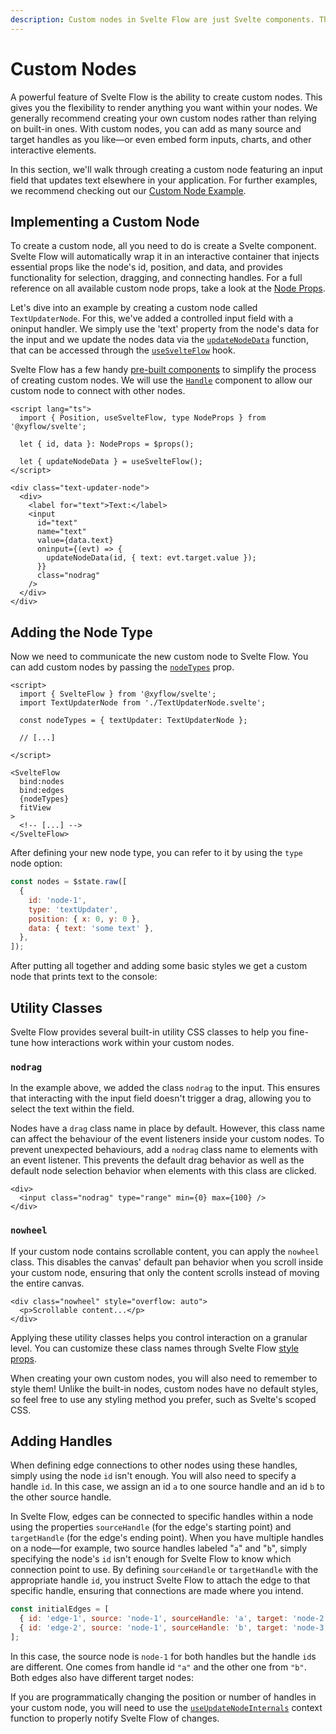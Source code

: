 ```yaml
---
description: Custom nodes in Svelte Flow are just Svelte components. This guide shows you how to implement your own nodes complete with target/source handles.
---
```



# Custom Nodes

A powerful feature of Svelte Flow is the ability to create custom nodes. This gives you the flexibility to render anything you want within your nodes. We generally recommend creating your own custom nodes rather than relying on built-in ones. With custom nodes, you can add as many source and target handles as you like—or even embed form inputs, charts, and other interactive elements.

In this section, we'll walk through creating a custom node featuring an input field that updates text elsewhere in your application. For further examples, we recommend checking out our [Custom Node Example](/examples/nodes/custom-node).

## Implementing a Custom Node

To create a custom node, all you need to do is create a Svelte component. Svelte Flow will automatically wrap it in an interactive container that injects essential props like the node's id, position, and data, and provides functionality for selection, dragging, and connecting handles. For a full reference on all available custom node props, take a look at the [Node Props](/api-reference/types/node-props).

Let's dive into an example by creating a custom node called `TextUpdaterNode`. For this, we've added a controlled input field with a oninput handler. We simply use the 'text' property from the node's data for the input and we update the nodes data via the [`updateNodeData`](/api-reference/hooks/use-svelte-flow#update-node-data) function, that can be accessed through the [`useSvelteFlow`](/api-reference/hooks/use-svelte-flow) hook.

Svelte Flow has a few handy [pre-built components](/api-reference/components) to simplify the process of creating custom nodes. We will use the [`Handle`](/api-reference/components/handle) component to allow our custom node to connect with other nodes.

```svelte
<script lang="ts">
  import { Position, useSvelteFlow, type NodeProps } from '@xyflow/svelte';

  let { id, data }: NodeProps = $props();

  let { updateNodeData } = useSvelteFlow();
</script>

<div class="text-updater-node">
  <div>
    <label for="text">Text:</label>
    <input
      id="text"
      name="text"
      value={data.text}
      oninput={(evt) => {
        updateNodeData(id, { text: evt.target.value });
      }}
      class="nodrag"
    />
  </div>
</div>
```

## Adding the Node Type

Now we need to communicate the new custom node to Svelte Flow. You can add custom nodes by passing the [`nodeTypes`](/api-reference/svelte-flow#node-types) prop.

```svelte
<script>
  import { SvelteFlow } from '@xyflow/svelte';
  import TextUpdaterNode from './TextUpdaterNode.svelte';

  const nodeTypes = { textUpdater: TextUpdaterNode };

  // [...]

</script>

<SvelteFlow
  bind:nodes
  bind:edges
  {nodeTypes}
  fitView
>
  <!-- [...] -->
</SvelteFlow>
```

After defining your new node type, you can refer to it by using the `type` node option:

```js
const nodes = $state.raw([
  {
    id: 'node-1',
    type: 'textUpdater',
    position: { x: 0, y: 0 },
    data: { text: 'some text' },
  },
]);
```

After putting all together and adding some basic styles we get a custom node that prints text to the console:

<RemoteCodeViewer route="guides/custom-nodes" framework="svelte" />

## Utility Classes

Svelte Flow provides several built-in utility CSS classes to help you fine-tune how interactions work within your custom nodes.

### `nodrag`

In the example above, we added the class `nodrag` to the input. This ensures that interacting with the input field doesn't trigger a drag, allowing you to select the text within the field.

Nodes have a `drag` class name in place by default. However, this class name can affect the behaviour of the event listeners inside your custom nodes. To prevent unexpected behaviours, add a `nodrag` class name to elements with an event listener. This prevents the default drag behavior as well as the default node selection behavior when elements with this class are clicked.

```svelte filename="CustomNode.svelte" highlight="nodrag"
<div>
  <input class="nodrag" type="range" min={0} max={100} />
</div>
```

### `nowheel`

If your custom node contains scrollable content, you can apply the `nowheel` class. This disables the canvas' default pan behavior when you scroll inside your custom node, ensuring that only the content scrolls instead of moving the entire canvas.

```svelte filename="CustomNode.svelte" highlight="nowheel"
<div class="nowheel" style="overflow: auto">
  <p>Scrollable content...</p>
</div>
```

Applying these utility classes helps you control interaction on a granular level. You can customize these class names through Svelte Flow [style props](/api-reference/svelte-flow/#style-props).

<Callout type="info">
  When creating your own custom nodes, you will also need to remember to style them!
  Unlike the built-in nodes, custom nodes have no default styles, so feel free to use any
  styling method you prefer, such as Svelte's scoped CSS.
</Callout>

## Adding Handles

When defining edge connections to other nodes using these handles, simply using the node `id` isn't enough. You will also need to specify a handle `id`. In this case, we assign an id `a` to one source handle and an id `b` to the other source handle.

In Svelte Flow, edges can be connected to specific handles within a node using the properties `sourceHandle` (for the edge's starting point) and `targetHandle` (for the edge's ending point). When you have multiple handles on a node—for example, two source handles labeled "`a`" and "`b`", simply specifying the node's `id` isn't enough for Svelte Flow to know which connection point to use. By defining `sourceHandle` or `targetHandle` with the appropriate handle `id`, you instruct Svelte Flow to attach the edge to that specific handle, ensuring that connections are made where you intend.

```js
const initialEdges = [
  { id: 'edge-1', source: 'node-1', sourceHandle: 'a', target: 'node-2' },
  { id: 'edge-2', source: 'node-1', sourceHandle: 'b', target: 'node-3' },
];
```

In this case, the source node is `node-1` for both handles but the handle `id`s are different. One comes from handle id `"a"` and the other one from `"b"`. Both edges also have different target nodes:

<RemoteCodeViewer route="guides/custom-nodes-multiple-handles" framework="svelte" />

If you are programmatically changing the position or number of handles
in your custom node, you will need to use the
[`useUpdateNodeInternals`](/api-reference/hooks/use-update-node-internals) context function
to properly notify Svelte Flow of changes.
